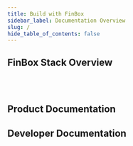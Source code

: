 ```yaml
---
title: Build with FinBox
sidebar_label: Documentation Overview
slug: /
hide_table_of_contents: false
---
```



## FinBox Stack Overview

<div class="row">

<div class="col">
    <RedisCard 
      title="Overview of our stack" 
      img="static/img/finbox_fluency.svg"
      description="An overview of the FinBox Credit Stack" 
      page="/finbox-overview/"
        />
</div>

<div class="col"><br></br></div>
</div>

## Product Documentation

<div class="row">

<div class="col">
    <RedisCard 
        title="What can you build?" 
        img="/img/What_can_you_build.svg"
        description="See the various credit products that you can build" 
        page="/product/build/buy-now-pay-later"
        />
</div>

<div class="col">
  <RedisCard
    title="Building Blocks"
    img="/img/Building_block.svg"
    description="A primer on digital lending and its components"
    page="/product/block/customer-onboarding"
  />
</div>

</div>



<div class="row">

<div class="col">
  <RedisCard
    title="Product suite"
    img="/img/Product_suite.svg"
    description="Introduction to our products and their features"
    page="/product/products/buy-now-pay-later-stack"
  />
</div>

<div class="col">
    <RedisCard 
        title="Integrations" 
        img = "/img/integrations.svg"
        description="Supported Platforms, banks, lenders, and integrations" 
        page="/product/integrations"
        />
</div>

 </div>


<div class="row">

<div class="col">
    <RedisCard 
        title="Whats the right strategy for you?" 
        img="/img/Strategy.svg"
        description="Pick the right digital credit program for your organization" 
        page="/product/persona/b2b-ecommerce"
        />
</div>

<div class="col">
    <RedisCard 
        title="Product Manager's checklist" 
        img="/img/PMs_Checklist.svg"
        description="The end-to-end process of going live with FinBox Credit Stack" 
        page="/product/pm-checklist"
        />
</div>

</div>

## Developer Documentation


<div class="row">

<div class="col">
  <RedisCard
    title="Get-Started"
    img="/img/Get_started.svg"
    description="Everything you need to get started with integrating our stack"
    page="/embedded-finance/"
  />
</div>

<div class="col">
  <RedisCard
    title="Go-live checklist"
    img="/img/Go_Live_checklist.svg"
    description="Everything you need to do to go live with your digital credit program"
    page="/device-connect/"
  />
</div>
</div>

<div class="row">


<div class="col">
  <RedisCard
    title="Developer Documentation"
    img="/static/img/Developers_Docs.svg"
    description="Leverage device data to build advanced underwriting models"
    page="/device-connect/"
  />
</div>

<div class="col">
<br></br>
</div>

</div>